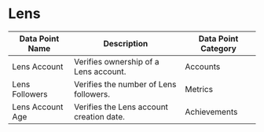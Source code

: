 
# Lens


| Data Point Name | Description | Data Point Category |
|-----------------|-------------|---------------------|
| Lens Account | Verifies ownership of a Lens account. | <span className="badge badge--primary">Accounts</span> |
| Lens Followers | Verifies the number of Lens followers. | <span className="badge badge--primary">Metrics</span> |
| Lens Account Age | Verifies the Lens account creation date. | <span className="badge badge--primary">Achievements</span> |

